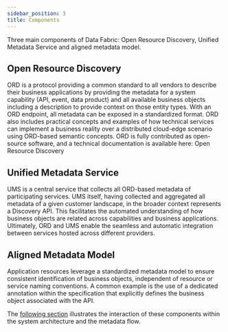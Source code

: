 ```yaml
---
sidebar_position: 3
title: Components
---
```



Three main components of Data Fabric:
<Term>Open Resource Discovery</Term>, <Term>Unified Metadata Service</Term> and aligned metadata model.


## Open Resource Discovery

<Term>ORD</Term> is a protocol providing a common standard to all vendors to describe their business applications by providing the metadata for a system capability (API, event, data product) and all available business objects including a description to provide context on those entity types. With an ORD endpoint, all metadata can be exposed in a standardized format. ORD also includes practical concepts and examples of how technical services can implement a business reality over a distributed cloud-edge scenario using ORD-based semantic concepts. ORD is fully contributed as open-source software, and a technical documentation is available here: Open Resource Discovery

## Unified Metadata Service

<Term>UMS</Term> is a central service that collects all ORD-based metadata of participating services. UMS itself, having collected and aggregated all metadata of a given customer landscape, in the broader context represents a Discovery API. This facilitates the automated understanding of how business objects are related across capabilities and business applications. Ultimately, ORD and UMS enable the seamless and automatic integration between services hosted across different providers.

## Aligned Metadata Model
Application resources leverage a standardized metadata model to ensure consistent identification of business objects, independent of resource or service naming conventions. A common example is the use of a dedicated annotation within the specification that explicitly defines the business object associated with the API.


The [following section](./landscape.mdx) illustrates the interaction of these components within the system architecture and the metadata flow.

